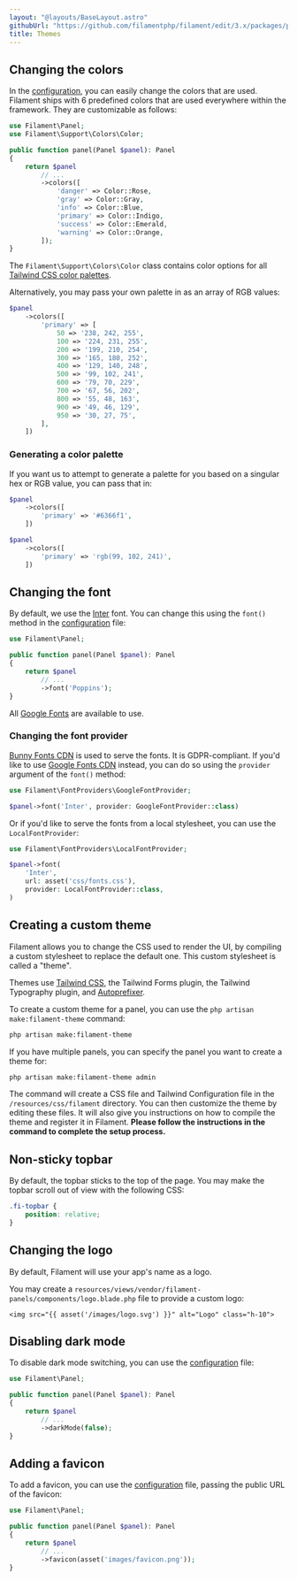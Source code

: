 ```yaml
---
layout: "@layouts/BaseLayout.astro"
githubUrl: "https://github.com/filamentphp/filament/edit/3.x/packages/panels/docs/11-themes.md"
title: Themes
---
```


## Changing the colors

In the [configuration](configuration), you can easily change the colors that are used. Filament ships with 6 predefined colors that are used everywhere within the framework. They are customizable as follows:

```php
use Filament\Panel;
use Filament\Support\Colors\Color;

public function panel(Panel $panel): Panel
{
    return $panel
        // ...
        ->colors([
            'danger' => Color::Rose,
            'gray' => Color::Gray,
            'info' => Color::Blue,
            'primary' => Color::Indigo,
            'success' => Color::Emerald,
            'warning' => Color::Orange,
        ]);
}
```

The `Filament\Support\Colors\Color` class contains color options for all [Tailwind CSS color palettes](https://tailwindcss.com/docs/customizing-colors).

Alternatively, you may pass your own palette in as an array of RGB values:

```php
$panel
    ->colors([
        'primary' => [
            50 => '238, 242, 255',
            100 => '224, 231, 255',
            200 => '199, 210, 254',
            300 => '165, 180, 252',
            400 => '129, 140, 248',
            500 => '99, 102, 241',
            600 => '79, 70, 229',
            700 => '67, 56, 202',
            800 => '55, 48, 163',
            900 => '49, 46, 129',
            950 => '30, 27, 75',
        ],
    ])
```

### Generating a color palette

If you want us to attempt to generate a palette for you based on a singular hex or RGB value, you can pass that in:

```php
$panel
    ->colors([
        'primary' => '#6366f1',
    ])

$panel
    ->colors([
        'primary' => 'rgb(99, 102, 241)',
    ])
```

## Changing the font

By default, we use the [Inter](https://fonts.google.com/specimen/Inter) font. You can change this using the `font()` method in the [configuration](configuration) file:

```php
use Filament\Panel;

public function panel(Panel $panel): Panel
{
    return $panel
        // ...
        ->font('Poppins');
}
```

All [Google Fonts](https://fonts.google.com) are available to use.

### Changing the font provider

[Bunny Fonts CDN](https://fonts.bunny.net) is used to serve the fonts. It is GDPR-compliant. If you'd like to use [Google Fonts CDN](https://fonts.google.com) instead, you can do so using the `provider` argument of the `font()` method:

```php
use Filament\FontProviders\GoogleFontProvider;

$panel->font('Inter', provider: GoogleFontProvider::class)
```

Or if you'd like to serve the fonts from a local stylesheet, you can use the `LocalFontProvider`:

```php
use Filament\FontProviders\LocalFontProvider;

$panel->font(
    'Inter',
    url: asset('css/fonts.css'),
    provider: LocalFontProvider::class,
)
```

## Creating a custom theme

Filament allows you to change the CSS used to render the UI, by compiling a custom stylesheet to replace the default one. This custom stylesheet is called a "theme".

Themes use [Tailwind CSS](https://tailwindcss.com), the Tailwind Forms plugin, the Tailwind Typography plugin, and [Autoprefixer](https://github.com/postcss/autoprefixer).

To create a custom theme for a panel, you can use the `php artisan make:filament-theme` command:

```bash
php artisan make:filament-theme
```

If you have multiple panels, you can specify the panel you want to create a theme for:

```bash
php artisan make:filament-theme admin
```

The command will create a CSS file and Tailwind Configuration file in the `/resources/css/filament` directory. You can then customize the theme by editing these files. It will also give you instructions on how to compile the theme and register it in Filament. **Please follow the instructions in the command to complete the setup process.**

## Non-sticky topbar

By default, the topbar sticks to the top of the page. You may make the topbar scroll out of view with the following CSS:

```css
.fi-topbar {
    position: relative;
}
```

## Changing the logo

By default, Filament will use your app's name as a logo.

You may create a `resources/views/vendor/filament-panels/components/logo.blade.php` file to provide a custom logo:

```blade
<img src="{{ asset('/images/logo.svg') }}" alt="Logo" class="h-10">
```

## Disabling dark mode

To disable dark mode switching, you can use the [configuration](configuration) file:

```php
use Filament\Panel;

public function panel(Panel $panel): Panel
{
    return $panel
        // ...
        ->darkMode(false);
}
```

## Adding a favicon

To add a favicon, you can use the [configuration](configuration) file, passing the public URL of the favicon:

```php
use Filament\Panel;

public function panel(Panel $panel): Panel
{
    return $panel
        // ...
        ->favicon(asset('images/favicon.png'));
}
```

